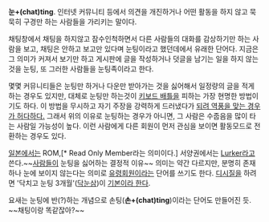 '''눈+(chat)ting'''. 인터넷 커뮤니티 등에서 의견을 개진하거나 어떤 활동을 하지 않고 묵묵히 구경만 하는 사람들을 가리키는 말이다.

채팅창에서 채팅을 하지않고 잠수인척하면서 다른 사람들의 대화를 감상하기만 하는 사람을 보고, 채팅은 안하고 보고만 있다며 눈팅이라고 했던데에서 유래한 단어다. 지금은 그 의미가 커져서 보기만 하고 게시판에 글을 작성하거나 덧글을 남기는 일을 하지 않는 것을 눈팅, 또 그러한 사람들을 눈팅족이라고 한다.

몇몇 커뮤니티들은 눈팅만 하거나 다운만 받아가는 것을 싫어해서 일정량의 글을 적게 하는 경우도 있지만, 대체로 눈팅만 하는것이 [[키보드 배틀]]을 피하는 가장 현명한 방법이기도 하다. 이 방법을 무시하고 자기 주장을 강력하게 드러냈다가 [[트위터는 인생의 낭비|되려 역풍을 맞는 경우가 허다하다.]] 그래서 위의 이유로 눈팅하는 경우가 아니면, 그 사람은 수줍음을 많이 타는 사람일 가능성이 높다. 이런 사람에게 다른 회원이 먼저 관심을 보이면 활동모드로 전환하는 경우도 있다.

[[일본]]에서는 ROM,[* Read Only Member라는 의미이다.] 서양권에서는 [[러커|Lurker]]라고 쓴다.~~[[테란|사람들]]이 눈팅을 싫어하는 결정적 이유~~ 의미는 약간 다르지만, 분명히 존재하나 눈에 보이지 않는다는 의미로 [[유령회원]]이라는 단어를 쓰기도 한다. [[디시질]]을 하려면 '닥치고 눈팅 3개월'([[닥눈삼]])이 [[뉴비|기본이라 한다]].

요새는 눈팅에 반(?)하는 개념으로 손팅('''손+(chat)ting''')이라는 단어도 만들어진 듯. ~~채팅이랑 똑같잖아?~~
